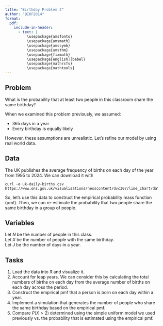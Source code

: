 ```yaml
---
title: "Birthday Problem 2"
author: "BIOF2014"
format:
  pdf:
    include-in-header:
      - text: |
          \usepackage{amsfonts}
          \usepackage{amsmath}
          \usepackage{amssymb}
          \usepackage{amsthm}
          \usepackage{fixmath}
          \usepackage[english]{babel}
          \usepackage{mathrsfs}
          \usepackage{mathtools}
---
```


## Problem

What is the probability that at least two people in this classroom share
the same birthday?

When we examined this problem previously, we assumed:

- 365 days in a year
- Every birthday is equally likely
  
However, these assumptions are unrealistic. Let's refine our model by 
using real world data.

## Data

The UK publishes the average frequency of births on each day of the year
from 1995 to 2024. We can download it with
```
curl -o uk-daily-births.csv https://www.ons.gov.uk/visualisations/nesscontent/dvc307/line_chart/data.csv
```

So, let's use this data to construct the empirical 
probability mass function (pmf).
Then, we can re-estimate the probability that two people share the same
birthday in a group of people.

## Variables

Let $N$ be the number of people in this class.  
Let $X$ be the number of people with the same birthday.  
Let $J$ be the number of days in a year.

## Tasks

1. Load the data into R and visualize it.
2. Account for leap years. We can consider this by calculating the total 
   numbers of births on each day from the average number of births on 
   each day across the period.
3. Construct the empirical pmf that a person
   is born on each day within a year.
4. Implement a simulation that generates the number of people who
   share the same birthday based on the empirical pmf.
5. Compare $P\left( X > 2 \right)$ determined using the simple uniform model 
   we used previously vs. the probability that is estimated using the 
   empirical pmf.
